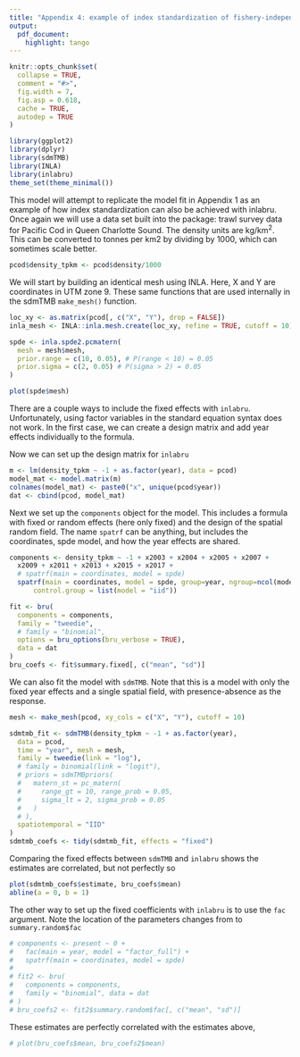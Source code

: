 ```yaml
---
title: "Appendix 4: example of index standardization of fishery-independent survey data with inlabru"
output:
  pdf_document:
    highlight: tango
---
```


```r
knitr::opts_chunk$set(
  collapse = TRUE,
  comment = "#>",
  fig.width = 7,
  fig.asp = 0.618,
  cache = TRUE,
  autodep = TRUE
)
```


```r
library(ggplot2)
library(dplyr)
library(sdmTMB)
library(INLA)
library(inlabru)
theme_set(theme_minimal())
```

This model will attempt to replicate the model fit in Appendix 1 as an example of how index standardization can also be achieved with inlabru. 
Once again we will use a data set built into the package: trawl survey data for Pacific Cod in Queen Charlotte Sound.
The density units are kg/km^2^. 
This can be converted to tonnes per km2 by dividing by 1000, which can sometimes scale better.

```r
pcod$density_tpkm <- pcod$density/1000
```


We will start by building an identical mesh using INLA.
Here, X and Y are coordinates in UTM zone 9.
These same functions that are used internally in the sdmTMB `make_mesh()` function. 

```r
loc_xy <- as.matrix(pcod[, c("X", "Y"), drop = FALSE])
inla_mesh <- INLA::inla.mesh.create(loc_xy, refine = TRUE, cutoff = 10)

spde <- inla.spde2.pcmatern(
  mesh = mesh$mesh,
  prior.range = c(10, 0.05), # P(range < 10) = 0.05
  prior.sigma = c(2, 0.05) # P(sigma > 2) = 0.05
) 
```

```r
plot(spde$mesh)
```

There are a couple ways to include the fixed effects with `inlabru`. Unfortunately, using factor variables in the standard equation syntax does not work. In the first case, we can create a design matrix and add year effects individually to the formula.

Now we can set up the design matrix for `inlabru`  

```r
m <- lm(density_tpkm ~ -1 + as.factor(year), data = pcod)
model_mat <- model.matrix(m)
colnames(model_mat) <- paste0("x", unique(pcod$year))
dat <- cbind(pcod, model_mat)
```

Next we set up the `components` object for the model. This includes a formula with fixed or random effects (here only fixed) and the design of the spatial random field. The name `spatrf` can be anything, but includes the coordinates, spde model, and how the year effects are shared. 

```r
components <- density_tpkm ~ -1 + x2003 + x2004 + x2005 + x2007 +
  x2009 + x2011 + x2013 + x2015 + x2017 +
  # spatrf(main = coordinates, model = spde)
  spatrf(main = coordinates, model = spde, group=year, ngroup=ncol(model_mat),
      control.group = list(model = "iid"))

fit <- bru(
  components = components,
  family = "tweedie",
  # family = "binomial",
  options = bru_options(bru_verbose = TRUE), 
  data = dat
)
bru_coefs <- fit$summary.fixed[, c("mean", "sd")]
```

We can also fit the model with `sdmTMB`. Note that this is a model with only the fixed year effects and a single spatial field, with presence-absence as the response.  

```r
mesh <- make_mesh(pcod, xy_cols = c("X", "Y"), cutoff = 10)

sdmtmb_fit <- sdmTMB(density_tpkm ~ -1 + as.factor(year),
  data = pcod,
  time = "year", mesh = mesh,
  family = tweedie(link = "log"),
  # family = binomial(link = "logit"),
  # priors = sdmTMBpriors(
  #   matern_st = pc_matern(
  #     range_gt = 10, range_prob = 0.05,
  #     sigma_lt = 2, sigma_prob = 0.05
  #   )
  # ),
  spatiotemporal = "IID"
)
sdmtmb_coefs <- tidy(sdmtmb_fit, effects = "fixed")
```

Comparing the fixed effects between `sdmTMB` and `inlabru` shows the estimates are correlated, but not perfectly so  

```r
plot(sdmtmb_coefs$estimate, bru_coefs$mean)
abline(a = 0, b = 1)
```

The other way to set up the fixed coefficients with `inlabru` is to use the `fac` argument. Note the location of the parameters changes from to `summary.random$fac`

```r
# components <- present ~ 0 +
#   fac(main = year, model = "factor_full") +
#   spatrf(main = coordinates, model = spde)
# 
# fit2 <- bru(
#   components = components,
#   family = "binomial", data = dat
# )
# bru_coefs2 <- fit2$summary.random$fac[, c("mean", "sd")]
```

These estimates are perfectly correlated with the estimates above,

```r
# plot(bru_coefs$mean, bru_coefs2$mean)
```
